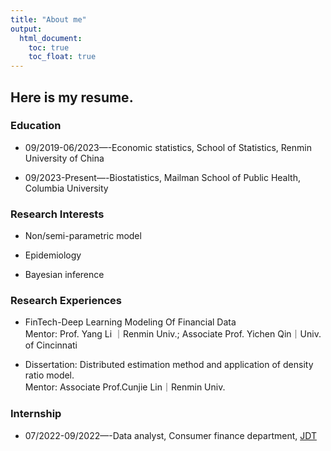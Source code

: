 ```yaml
---
title: "About me"
output: 
  html_document:
    toc: true
    toc_float: true
---
```


## Here is my resume.

### Education

* 09/2019-06/2023----Economic statistics, School of Statistics, Renmin University of China

* 09/2023-Present----Biostatistics, Mailman School of Public Health, Columbia University

### Research Interests

* Non/semi-parametric model

* Epidemiology

* Bayesian inference

### Research Experiences
* FinTech-Deep Learning Modeling Of Financial Data   
Mentor: Prof. Yang Li ｜Renmin Univ.; Associate Prof. Yichen Qin｜Univ. of Cincinnati

* Dissertation: Distributed estimation method and application of density ratio model.  
Mentor: Associate Prof.Cunjie Lin｜Renmin Univ.

### Internship
* 07/2022-09/2022----Data analyst, Consumer finance department, [JDT](https://www.jdt.com.cn/)